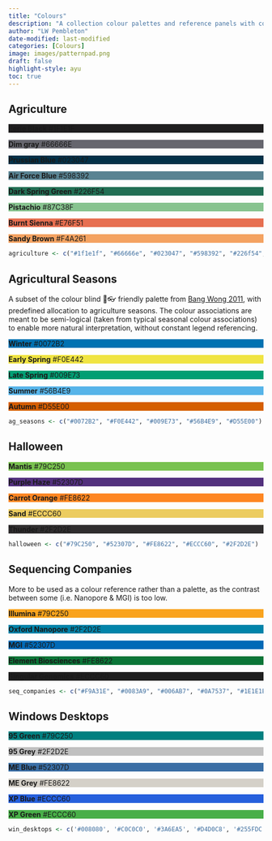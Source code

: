 ```yaml
---
title: "Colours"
description: "A collection colour palettes and reference panels with copy paste hex codes"
author: "LW Pembleton"
date-modified: last-modified
categories: [Colours]
image: images/patternpad.png
draft: false
highlight-style: ayu
toc: true
---
```


## Agriculture

::: color-palette
::: {.color-palette__swatch style="background: #1F1E1F;"}
::: color-palette__label
<strong>Eerie Black</strong> #1F1E1F
:::
:::

::: {.color-palette__swatch style="background: #66666E;"}
::: color-palette__label
<strong>Dim gray</strong> #66666E
:::
:::

::: {.color-palette__swatch style="background: #023047;"}
::: color-palette__label
<strong>Prussian Blue</strong> #023047
:::
:::

::: {.color-palette__swatch style="background: #598392;"}
::: color-palette__label
<strong>Air Force Blue</strong> #598392
:::
:::

::: {.color-palette__swatch style="background: #226F54;"}
::: color-palette__label
<strong>Dark Spring Green</strong> #226F54
:::
:::

::: {.color-palette__swatch style="background: #87C38F;"}
::: color-palette__label
<strong>Pistachio</strong> #87C38F
:::
:::

::: {.color-palette__swatch style="background: #E76F51;"}
::: color-palette__label
<strong>Burnt Sienna</strong> #E76F51
:::
:::

::: {.color-palette__swatch style="background: #F4A261;"}
::: color-palette__label
<strong>Sandy Brown</strong> #F4A261
:::
:::
:::

```r
agriculture <- c("#1f1e1f", "#66666e", "#023047", "#598392", "#226f54", "#87c38f", "#e76f51", "#f4a261")
```

## Agricultural Seasons

A subset of the colour blind 🎨👓 friendly palette from [Bang Wong 2011](https://doi.org/10.1038/nmeth.1618), with predefined allocation to agriculture seasons. The colour associations are meant to be semi-logical (taken from typical seasonal colour associations) to enable more natural interpretation, without constant legend referencing.

::: color-palette
::: {.color-palette__swatch style="background: #0072B2;"}
::: color-palette__label
<strong>Winter</strong> #0072B2
:::
:::

::: {.color-palette__swatch style="background: #F0E442;"}
::: color-palette__label
<strong>Early Spring</strong> #F0E442
:::
:::

::: {.color-palette__swatch style="background: #009E73;"}
::: color-palette__label
<strong>Late Spring</strong> #009E73
:::
:::

::: {.color-palette__swatch style="background: #56B4E9;"}
::: color-palette__label
<strong>Summer</strong> #56B4E9
:::
:::

::: {.color-palette__swatch style="background: #D55E00;"}
::: color-palette__label
<strong>Autumn</strong> #D55E00
:::
:::
:::

```r
ag_seasons <- c("#0072B2", "#F0E442", "#009E73", "#56B4E9", "#D55E00")
```

## Halloween

::: color-palette
::: {.color-palette__swatch style="background: #79C250;"}
::: color-palette__label
<strong>Mantis</strong> #79C250
:::
:::

::: {.color-palette__swatch style="background: #52307D;"}
::: color-palette__label
<strong>Purple Haze</strong> #52307D
:::
:::

::: {.color-palette__swatch style="background: #FE8622;"}
::: color-palette__label
<strong>Carrot Orange</strong> #FE8622
:::
:::

::: {.color-palette__swatch style="background: #ECCC60;"}
::: color-palette__label
<strong>Sand</strong> #ECCC60
:::
:::

::: {.color-palette__swatch style="background: #2F2D2E;"}
::: color-palette__label
<strong>Thunder</strong> #2F2D2E
:::
:::
:::

```r
halloween <- c("#79C250", "#52307D", "#FE8622", "#ECCC60", "#2F2D2E")
```

## Sequencing Companies

More to be used as a colour reference rather than a palette, as the contrast between some (i.e. Nanopore & MGI) is too low.

::: color-palette
::: {.color-palette__swatch style="background: #F9A31E;"}
::: color-palette__label
<strong>Illumina</strong> #79C250
:::
:::

::: {.color-palette__swatch style="background: #0083A9;"}
::: color-palette__label
<strong>Oxford Nanopore</strong> #2F2D2E
:::
:::

::: {.color-palette__swatch style="background: #006AB7;"}
::: color-palette__label
<strong>MGI</strong> #52307D
:::
:::

::: {.color-palette__swatch style="background: #0A7537;"}
::: color-palette__label
<strong>Element Biosciences</strong> #FE8622
:::
:::

::: {.color-palette__swatch style="background: #1E1E1E;"}
::: color-palette__label
<strong>Singular Genomics</strong> #ECCC60
:::
:::
:::

```r
seq_companies <- c("#F9A31E", "#0083A9", "#006AB7", "#0A7537", "#1E1E1E")
```

## Windows Desktops

::: color-palette
::: {.color-palette__swatch style="background: #008080;"}
::: color-palette__label
<strong>95 Green</strong> #79C250
:::
:::

::: {.color-palette__swatch style="background: #C0C0C0;"}
::: color-palette__label
<strong>95 Grey</strong> #2F2D2E
:::
:::

::: {.color-palette__swatch style="background: #3A6EA5;"}
::: color-palette__label
<strong>ME Blue</strong> #52307D
:::
:::

::: {.color-palette__swatch style="background: #D4D0C8;"}
::: color-palette__label
<strong>ME Grey</strong> #FE8622
:::
:::

::: {.color-palette__swatch style="background: #255FDC;"}
::: color-palette__label
<strong>XP Blue</strong> #ECCC60
:::
:::

::: {.color-palette__swatch style="background: #48AF48;"}
::: color-palette__label
<strong>XP Green</strong> #ECCC60
:::
:::
:::

```r
win_desktops <- c('#008080', '#C0C0C0', '#3A6EA5', '#D4D0C8', '#255FDC', '#48AF48')
```
